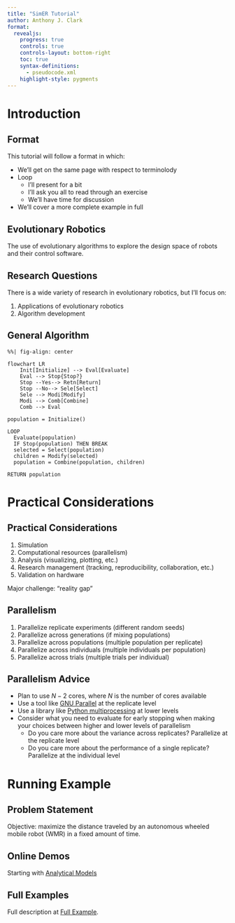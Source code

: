```yaml
---
title: "SimER Tutorial"
author: Anthony J. Clark
format:
  revealjs:
    progress: true
    controls: true
    controls-layout: bottom-right
    toc: true
    syntax-definitions:
      - pseudocode.xml
    highlight-style: pygments
---
```


# Introduction


## Format

This tutorial will follow a format in which:

- We'll get on the same page with respect to terminolody
- Loop
  - I'll present for a bit
  - I'll ask you all to read through an exercise
  - We'll have time for discussion
- We'll cover a more complete example in full

## Evolutionary Robotics

The use of evolutionary algorithms to explore the design space of robots and their control software.

## Research Questions

There is a wide variety of research in evolutionary robotics, but I'll focus on:

1. Applications of evolutionary robotics
2. Algorithm development

## General Algorithm

```mermaid
%%| fig-align: center

flowchart LR
    Init[Initialize] --> Eval[Evaluate]
    Eval --> Stop{Stop?}
    Stop --Yes--> Retn[Return]
    Stop --No--> Sele[Select]
    Sele --> Modi[Modify]
    Modi --> Comb[Combine]
    Comb --> Eval
```

```.pseudocode
population = Initialize()

LOOP
  Evaluate(population)
  IF Stop(population) THEN BREAK
  selected = Select(population)
  children = Modify(selected)
  population = Combine(population, children)

RETURN population
```

# Practical Considerations

## Practical Considerations

1. Simulation
2. Computational resources (parallelism)
3. Analysis (visualizing, plotting, etc.)
4. Research management (tracking, reproducibility, collaboration, etc.)
5. Validation on hardware

Major challenge: "reality gap"

## Parallelism

1. Parallelize replicate experiments (different random seeds)
2. Parallelize across generations (if mixing populations)
3. Parallelize across populations (multiple population per replicate)
4. Parallelize across individuals (multiple individuals per population)
5. Parallelize across trials (multiple trials per individual)

## Parallelism Advice

- Plan to use $N - 2$ cores, where $N$ is the number of cores available
- Use a tool like [GNU Parallel](https://www.gnu.org/software/parallel/) at the replicate level
- Use a library like [Python multiprocessing](https://docs.python.org/3/library/multiprocessing.html) at lower levels
- Consider what you need to evaluate for early stopping when making your choices between higher and lower levels of parallelism
  - Do you care more about the variance across replicates? Parallelize at the replicate level
  - Do you care more about the performance of a single replicate? Parallelize at the individual level


# Running Example

## Problem Statement

Objective: maximize the distance traveled by an autonomous wheeled mobile robot (WMR) in a fixed amount of time.

## Online Demos

Starting with [Analytical Models](demos/1-analytical.qmd)

## Full Examples

Full description at [Full Example](demos/5-full-example.qmd).
